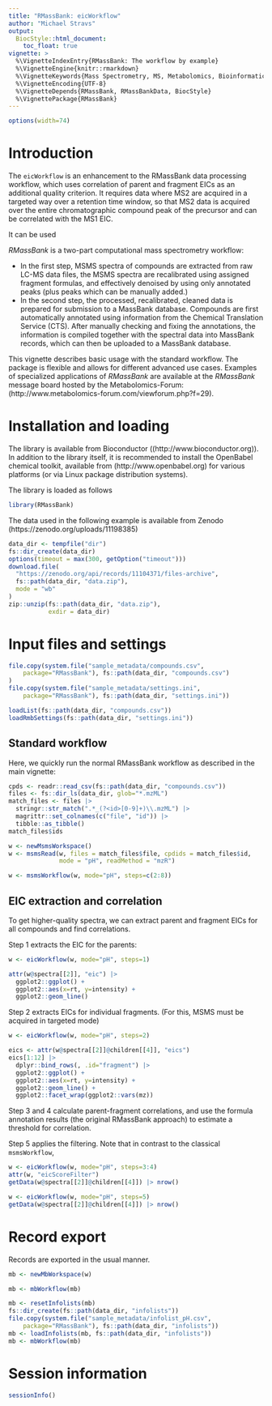 ```yaml
---
title: "RMassBank: eicWorkflow"
author: "Michael Stravs"
output:
  BiocStyle::html_document:
    toc_float: true
vignette: >
  %\VignetteIndexEntry{RMassBank: The workflow by example}
  %\VignetteEngine{knitr::rmarkdown}
  %\VignetteKeywords{Mass Spectrometry, MS, Metabolomics, Bioinformatics}
  %\VignetteEncoding{UTF-8}
  %\VignetteDepends{RMassBank, RMassBankData, BiocStyle}
  %\VignettePackage{RMassBank}
---
```

```r
options(width=74)
```
# Introduction

The `eicWorkflow` is an enhancement to the RMassBank data processing workflow,
which uses correlation of parent and fragment EICs as an additional quality criterion.
It requires data where MS2 are acquired in a targeted way over a retention time window,
so that MS2 data is acquired over the entire chromatographic compound peak of the 
precursor and can be correlated with the MS1 EIC.

It can be used 

*RMassBank* is a two-part computational mass spectrometry workflow:

*  In the first step, MSMS spectra of compounds are extracted from raw LC-MS data files, 
      the MSMS spectra are recalibrated using assigned fragment formulas, and effectively 
      denoised by using only annotated peaks (plus peaks which can be manually added.)
*  In the second step, the processed, recalibrated, cleaned data is prepared for 
      submission to a MassBank database. Compounds are first automatically annotated using 
      information from the Chemical Translation Service (CTS). After manually checking and 
      fixing the annotations, the information is compiled together with the spectral data
      into MassBank records, which can then be uploaded to a MassBank database.

This vignette describes basic usage with the standard workflow. The package is
flexible and allows for different advanced use cases. Examples of specialized
applications of *RMassBank* are available at the *RMassBank*
message board hosted by the Metabolomics-Forum:
(http://www.metabolomics-forum.com/viewforum.php?f=29).

# Installation and loading

The library is available from Bioconductor ((http://www.bioconductor.org)).
In addition to the library itself, it is recommended to install the OpenBabel
chemical toolkit, available from (http://www.openbabel.org) for various
platforms (or via Linux package distribution systems).

The library is loaded as follows

```r
library(RMassBank)
``` 

The data used in the following example is available from Zenodo
(https://zenodo.org/uploads/11198385)

```r

data_dir <- tempfile("dir")
fs::dir_create(data_dir)
options(timeout = max(300, getOption("timeout")))
download.file(
  "https://zenodo.org/api/records/11104371/files-archive",
  fs::path(data_dir, "data.zip"),
  mode = "wb"
)
zip::unzip(fs::path(data_dir, "data.zip"),
           exdir = data_dir)
``` 

# Input files and settings


```r
file.copy(system.file("sample_metadata/compounds.csv", 
	package="RMassBank"), fs::path(data_dir, "compounds.csv")
)
file.copy(system.file("sample_metadata/settings.ini", 
	package="RMassBank"), fs::path(data_dir, "settings.ini"))

loadList(fs::path(data_dir, "compounds.csv"))
loadRmbSettings(fs::path(data_dir, "settings.ini"))
```

## Standard workflow

Here, we quickly run the normal RMassBank workflow as described in the main vignette:

```r


cpds <- readr::read_csv(fs::path(data_dir, "compounds.csv"))
files <- fs::dir_ls(data_dir, glob="*.mzML")
match_files <- files |> 
  stringr::str_match(".*_(?<id>[0-9]+)\\.mzML") |> 
  magrittr::set_colnames(c("file", "id")) |>
  tibble::as_tibble()
match_files$ids

w <- newMsmsWorkspace()
w <- msmsRead(w, files = match_files$file, cpdids = match_files$id,
              mode = "pH", readMethod = "mzR")

w <- msmsWorkflow(w, mode="pH", steps=c(2:8))

```

## EIC extraction and correlation

To get higher-quality spectra, we can extract parent and fragment EICs for all 
compounds and find correlations.

Step 1 extracts the EIC for the parents:

```r

w <- eicWorkflow(w, mode="pH", steps=1)

attr(w@spectra[[2]], "eic") |> 
  ggplot2::ggplot() +
  ggplot2::aes(x=rt, y=intensity) +
  ggplot2::geom_line()
```

Step 2 extracts EICs for individual fragments. (For this, MSMS must be acquired in targeted mode)

```r

w <- eicWorkflow(w, mode="pH", steps=2)

eics <- attr(w@spectra[[2]]@children[[4]], "eics")
eics[1:12] |>
  dplyr::bind_rows(, .id="fragment") |>
  ggplot2::ggplot() +
  ggplot2::aes(x=rt, y=intensity) +
  ggplot2::geom_line() +
  ggplot2::facet_wrap(ggplot2::vars(mz))

```

Step 3 and 4 calculate parent-fragment correlations,  and use the formula annotation results
(the original RMassBank approach) to estimate a threshold for correlation.

Step 5 applies the filtering. Note that in contrast to the classical `msmsWorkflow`,


```r

w <- eicWorkflow(w, mode="pH", steps=3:4)
attr(w, "eicScoreFilter")
getData(w@spectra[[2]]@children[[4]]) |> nrow()

w <- eicWorkflow(w, mode="pH", steps=5)
getData(w@spectra[[2]]@children[[4]]) |> nrow()


```
# Record export

Records are exported in the usual manner.

```r
mb <- newMbWorkspace(w)

mb <- mbWorkflow(mb)

mb <- resetInfolists(mb)
fs::dir_create(fs::path(data_dir, "infolists"))
file.copy(system.file("sample_metadata/infolist_pH.csv", 
	package="RMassBank"), fs::path(data_dir, "infolists"))
mb <- loadInfolists(mb, fs::path(data_dir, "infolists"))
mb <- mbWorkflow(mb)
```

# Session information

```r
sessionInfo()
```
